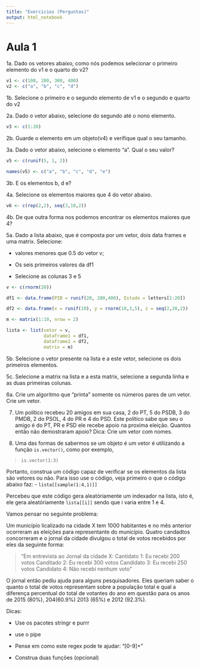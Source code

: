 ```yaml
---
title: "Exercicios (Perguntas)"
output: html_notebook
---
```


# Aula 1

1a. Dado os vetores abaixo, como nós podemos selecionar o primeiro elemento do v1 e o quarto do v2?

```r
v1 <- c(100, 200, 300, 400)
v2 <- c("a", "b", "c", "d")
```

1b. Selecione o primeiro e o segundo elemento de v1 e o segundo e quarto do v2

2a. Dado o vetor abaixo, selecione do segundo até o nono elemento. 

```r
v3 <- c(1:20)
```

2b. Guarde o elemento em um objeto(v4) e verifique qual o seu tamanho.

3a. Dado o vetor abaixo, selecione o elemento "a". Qual o seu valor?

```r
v5 <- c(runif(5, 1, 2))

names(v5) <- c("a", "b", "c", "d", "e")
```

3b. E os elementos b, d e?

4a. Selecione os elementos maiores que 4 do vetor abaixo.

```r
v6 <- c(rep(2,2), seq(3,10,2))
```

4b. De que outra forma nos podemos encontrar os elementos maiores que 4?

5a. Dado a lista abaixo, que é composta por um vetor, dois data frames e uma matrix. Selecione:

- valores menores que 0.5 do vetor v;

- Os seis primeiros valores da df1

- Selecione as colunas 3 e 5

```r
v <- c(rnorm(20))

df1 <- data.frame(PIB = runif(20, 200,400), Estado = letters[1:20])

df2 <- data.frame(x = runif(10), y = rnorm(10,3,5), z = seq(2,20,2))

m <- matrix(1:10, nrow = 2)

lista <- list(vetor = v,
              dataframe1 = df1,
              dataframe2 = df2,
              matrix = m)
```

5b. Selecione o vetor presente na lista e a este vetor, selecione os dois primeiros elementos.

5c. Selecione a matrix na lista e a esta matrix, selecione a segunda linha e as duas primeiras colunas.

6a. Crie um algoritmo que "printa" somente os números pares de um vetor. Crie um vetor.

7.  Um político recebeu 20 amigos em sua casa, 2 do PT, 5 do PSDB, 3 do PMDB, 2 do PSOL, 4 do PR e 4 do PSD. Este político sabe que seu o amigo é do PT, PR e PSD ele recebe apoio na proxíma eleição. Quantos então não demostraram apoio? Dica: Crie um vetor com nomes.

8. Uma das formas de sabermos se um objeto é um vetor é utilizando a função `is.vector()`, como por exemplo,

> `is.vector(1:3)`

Portanto, construa um código capaz de verificar se os elementos da lista são vetores ou não. Para isso use o código, veja primeiro o que o código abaixo faz:
- `lista[[sample(1:4,1)]]`  

Percebeu que este código gera aleatóriamente um indexador na lista, isto é, ele gera aleatóriamente `lista[[i]]` sendo que i varia entre 1 e 4.

Vamos pensar no seguinte problema:

Um município licalizado na cidade X tem 1000 habitantes e no mês anterior ocorreram as eleições para representante do município. Quatro candadtos concorreram e o jornal da cidade divulgou o total de votos recebidos por eles da seguinte forma:

> "Em entrevista ao Jornal da cidade X: Cantidato 1: Eu recebi 200 votos Canditado 2: Eu recebi 300 votos Candidato 3: Eu recebi 250 votos Candidato 4: Não recebi nenhum voto"

O jornal então pediu ajuda para alguns pesquisadores. Eles queriam saber o quanto o total de votos representam sobre a população total e qual a diferença percentual do total de votantes do ano em questão para os anos de 2015 (80%), 204(60.9%) 2013 (65%) e 2012 (92.3%).

Dicas:

- Use os pacotes stringr e purrr

- use o pipe

- Pense em como este regex pode te ajudar: "[0-9]+"

- Construa duas funções (opcional)

